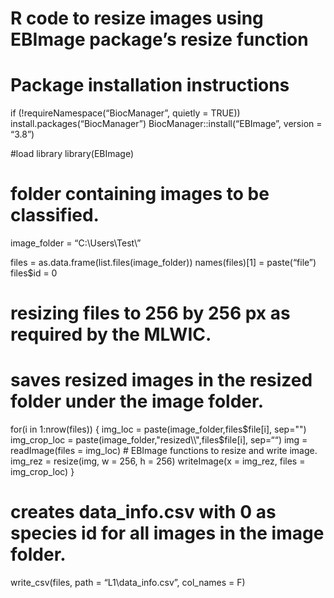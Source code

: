 # R code to resize images using EBImage package's resize function

# Package installation instructions
if (!requireNamespace("BiocManager", quietly = TRUE))
  install.packages("BiocManager")
BiocManager::install("EBImage", version = "3.8")

#load library
library(EBImage)

# folder containing images to be classified. 
image_folder = "C:\\Users\\Test\images\\"

files = as.data.frame(list.files(image_folder))
names(files)[1] = paste("file")
files$id = 0

# resizing files to 256 by 256 px as required by the MLWIC.
# saves resized images in the resized folder under the image folder. 
for(i in 1:nrow(files))
{ 
  img_loc = paste(image_folder,files$file[i], sep="")
  img_crop_loc = paste(image_folder,"resized\\",files$file[i], sep="")
  img = readImage(files = img_loc)
  # EBImage functions to resize and write image.
  img_rez = resize(img, w = 256, h = 256)
  writeImage(x = img_rez, files = img_crop_loc)
}

# creates data_info.csv with 0 as species id for all images in the image folder. 
write_csv(files, path = "L1\\data_info.csv", col_names = F)
